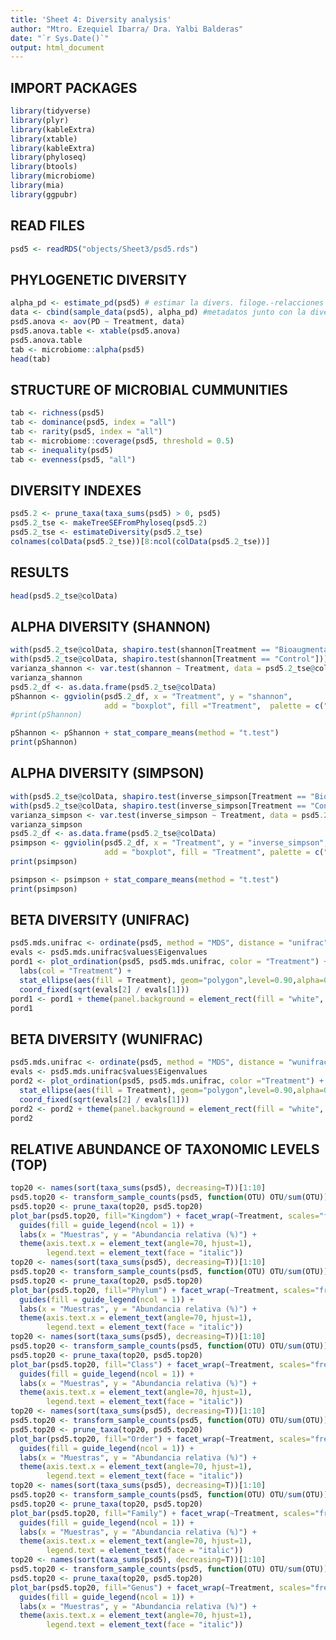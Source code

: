 ```yaml
---
title: 'Sheet 4: Diversity analysis'
author: "Mtro. Ezequiel Ibarra/ Dra. Yalbi Balderas"
date: "`r Sys.Date()`"
output: html_document
---
```


## IMPORT PACKAGES

```r
library(tidyverse)
library(plyr)
library(kableExtra)
library(xtable)
library(kableExtra)
library(phyloseq)
library(btools)
library(microbiome)
library(mia)
library(ggpubr)
```

## READ FILES

```r
psd5 <- readRDS("objects/Sheet3/psd5.rds")
```

## PHYLOGENETIC DIVERSITY

```r
alpha_pd <- estimate_pd(psd5) # estimar la divers. filoge.-relacciones evolutivas
data <- cbind(sample_data(psd5), alpha_pd) #metadatos junto con la diverisdad 
psd5.anova <- aov(PD ~ Treatment, data) 
psd5.anova.table <- xtable(psd5.anova)
psd5.anova.table
tab <- microbiome::alpha(psd5)
head(tab)
```

## STRUCTURE OF MICROBIAL CUMMUNITIES

```r
tab <- richness(psd5)
tab <- dominance(psd5, index = "all")
tab <- rarity(psd5, index = "all")
tab <- microbiome::coverage(psd5, threshold = 0.5)
tab <- inequality(psd5)
tab <- evenness(psd5, "all")
```

## DIVERSITY INDEXES

```r
psd5.2 <- prune_taxa(taxa_sums(psd5) > 0, psd5)
psd5.2_tse <- makeTreeSEFromPhyloseq(psd5.2)
psd5.2_tse <- estimateDiversity(psd5.2_tse)
colnames(colData(psd5.2_tse))[8:ncol(colData(psd5.2_tse))]
```

## RESULTS

```r
head(psd5.2_tse@colData)
```

## ALPHA DIVERSITY (SHANNON)

```r
with(psd5.2_tse@colData, shapiro.test(shannon[Treatment == "Bioaugmentation"]))
with(psd5.2_tse@colData, shapiro.test(shannon[Treatment == "Control"]))
varianza_shannon <- var.test(shannon ~ Treatment, data = psd5.2_tse@colData)
varianza_shannon
psd5.2_df <- as.data.frame(psd5.2_tse@colData)
pShannon <- ggviolin(psd5.2_df, x = "Treatment", y = "shannon",
                     add = "boxplot", fill ="Treatment",  palette = c("#F8766D", "#00BF7D","#fdbf6f"), na.rm=T)
#print(pShannon)

pShannon <- pShannon + stat_compare_means(method = "t.test")
print(pShannon)
```

## ALPHA DIVERSITY (SIMPSON)

```r
with(psd5.2_tse@colData, shapiro.test(inverse_simpson[Treatment == "Bioaugmentation"]))
with(psd5.2_tse@colData, shapiro.test(inverse_simpson[Treatment == "Control"]))
varianza_simpson <- var.test(inverse_simpson ~ Treatment, data = psd5.2_tse@colData)
varianza_simpson
psd5.2_df <- as.data.frame(psd5.2_tse@colData)
psimpson <- ggviolin(psd5.2_df, x = "Treatment", y = "inverse_simpson",
                     add = "boxplot", fill = "Treatment", palette = c("#CD5555", "#8FBC8F","#fdbf6f"), na.rm=T)
print(psimpson)

psimpson <- psimpson + stat_compare_means(method = "t.test")
print(psimpson)
```

## BETA DIVERSITY (UNIFRAC)

```r
psd5.mds.unifrac <- ordinate(psd5, method = "MDS", distance = "unifrac")
evals <- psd5.mds.unifrac$values$Eigenvalues
pord1 <- plot_ordination(psd5, psd5.mds.unifrac, color = "Treatment") +
  labs(col = "Treatment") +
  stat_ellipse(aes(fill = Treatment), geom="polygon",level=0.90,alpha=0.25) +
  coord_fixed(sqrt(evals[2] / evals[1]))
pord1 <- pord1 + theme(panel.background = element_rect(fill = "white", colour = "black"))
pord1
```

## BETA DIVERSITY (WUNIFRAC)

```r
psd5.mds.unifrac <- ordinate(psd5, method = "MDS", distance = "wunifrac")
evals <- psd5.mds.unifrac$values$Eigenvalues
pord2 <- plot_ordination(psd5, psd5.mds.unifrac, color ="Treatment") +
  stat_ellipse(aes(fill = Treatment), geom="polygon",level=0.90,alpha=0.25) +
  coord_fixed(sqrt(evals[2] / evals[1]))
pord2 <- pord2 + theme(panel.background = element_rect(fill = "white", colour = "black"))
pord2
```

## RELATIVE ABUNDANCE OF TAXONOMIC LEVELS (TOP)

```r
top20 <- names(sort(taxa_sums(psd5), decreasing=T))[1:10]
psd5.top20 <- transform_sample_counts(psd5, function(OTU) OTU/sum(OTU))
psd5.top20 <- prune_taxa(top20, psd5.top20)
plot_bar(psd5.top20, fill="Kingdom") + facet_wrap(~Treatment, scales="free_x")+
  guides(fill = guide_legend(ncol = 1)) +
  labs(x = "Muestras", y = "Abundancia relativa (%)") + 
  theme(axis.text.x = element_text(angle=70, hjust=1),
        legend.text = element_text(face = "italic"))
top20 <- names(sort(taxa_sums(psd5), decreasing=T))[1:10]
psd5.top20 <- transform_sample_counts(psd5, function(OTU) OTU/sum(OTU))
psd5.top20 <- prune_taxa(top20, psd5.top20)
plot_bar(psd5.top20, fill="Phylum") + facet_wrap(~Treatment, scales="free_x")+
  guides(fill = guide_legend(ncol = 1)) +
  labs(x = "Muestras", y = "Abundancia relativa (%)") + 
  theme(axis.text.x = element_text(angle=70, hjust=1),
        legend.text = element_text(face = "italic"))
top20 <- names(sort(taxa_sums(psd5), decreasing=T))[1:10]
psd5.top20 <- transform_sample_counts(psd5, function(OTU) OTU/sum(OTU))
psd5.top20 <- prune_taxa(top20, psd5.top20)
plot_bar(psd5.top20, fill="Class") + facet_wrap(~Treatment, scales="free_x")+
  guides(fill = guide_legend(ncol = 1)) +
  labs(x = "Muestras", y = "Abundancia relativa (%)") + 
  theme(axis.text.x = element_text(angle=70, hjust=1),
        legend.text = element_text(face = "italic"))
top20 <- names(sort(taxa_sums(psd5), decreasing=T))[1:10]
psd5.top20 <- transform_sample_counts(psd5, function(OTU) OTU/sum(OTU))
psd5.top20 <- prune_taxa(top20, psd5.top20)
plot_bar(psd5.top20, fill="Order") + facet_wrap(~Treatment, scales="free_x")+
  guides(fill = guide_legend(ncol = 1)) +
  labs(x = "Muestras", y = "Abundancia relativa (%)") + 
  theme(axis.text.x = element_text(angle=70, hjust=1),
        legend.text = element_text(face = "italic"))
top20 <- names(sort(taxa_sums(psd5), decreasing=T))[1:10]
psd5.top20 <- transform_sample_counts(psd5, function(OTU) OTU/sum(OTU))
psd5.top20 <- prune_taxa(top20, psd5.top20)
plot_bar(psd5.top20, fill="Family") + facet_wrap(~Treatment, scales="free_x")+
  guides(fill = guide_legend(ncol = 1)) +
  labs(x = "Muestras", y = "Abundancia relativa (%)") + 
  theme(axis.text.x = element_text(angle=70, hjust=1),
        legend.text = element_text(face = "italic"))
top20 <- names(sort(taxa_sums(psd5), decreasing=T))[1:10]
psd5.top20 <- transform_sample_counts(psd5, function(OTU) OTU/sum(OTU))
psd5.top20 <- prune_taxa(top20, psd5.top20)
plot_bar(psd5.top20, fill="Genus") + facet_wrap(~Treatment, scales="free_x")+
  guides(fill = guide_legend(ncol = 1)) +
  labs(x = "Muestras", y = "Abundancia relativa (%)") + 
  theme(axis.text.x = element_text(angle=70, hjust=1),
        legend.text = element_text(face = "italic"))

```
